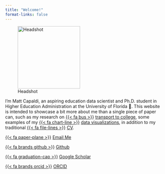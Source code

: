 ```yaml
---
title: "Welcome!"
format-links: false
---
```


![Headshot](Headshot-Oval.png){width=200 fig-align="left"}

I'm Matt Capaldi, an aspiring education data scientist and Ph.D. student in Higher Education Administration at the University of Florida 🐊. This website is intended to showcase a bit more about me than a single piece of paper can, such as my research on [{{< fa bus >}}](/transport-to-college.qmd) [transport to college](/transport-to-college.qmd), some examples of my [{{< fa chart-line >}}](/data-viz-examples.qmd) [data visualizations](/data-viz-examples.qmd), in addition to my traditional [{{< fa file-lines >}}](/cv.qmd) [CV](/cv.qmd).

[{{< fa paper-plane >}}]()
[Email Me](mailto:m.capaldi@ufl.edu)

[{{< fa brands github >}}](https://github.com/ttalVlatt)
[Github](https://github.com/ttalVlatt)

[{{< fa graduation-cap >}}](https://scholar.google.com/citations?user=PHk--sIAAAAJ&hl=en)
[Google Scholar](https://scholar.google.com/citations?user=PHk--sIAAAAJ&hl=en)

[{{< fa brands orcid >}}](https://orcid.org/0000-0002-5664-3414)
[ORCID](https://orcid.org/0000-0002-5664-3414)
